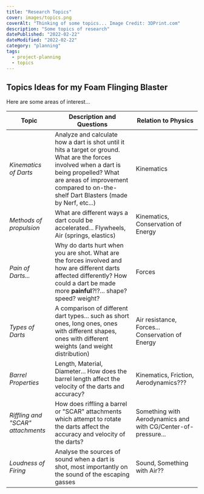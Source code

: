 ```yaml
---
title: "Research Topics"
cover: images/topics.png
coverAlt: "Thinking of some topics... Image Credit: 3DPrint.com"
description: "Some topics of research"
datePublished: "2022-02-22"
dateModified: "2022-02-22"
category: "planning"
tags:
  - project-planning
  - topics
---
```


## Topics Ideas for my Foam Flinging Blaster

Here are some areas of interest...

| Topic | Description and Questions | Relation to Physics |
| ----- | ----------- | ------------------- |
| *Kinematics of Darts* | Analyze and calculate how a dart is shot until it hits a target or ground. What are the forces involved when a dart is being propelled? What are areas of improvement compared to on-the-shelf Dart Blasters (made by Nerf, etc...) | Kinematics |
| *Methods of propulsion* | What are different ways a dart could be accelerated... Flywheels, Air (springs, elastics) | Kinematics, Conservation of Energy |
| *Pain of Darts...* | Why do darts hurt when you are shot. What are the forces involved and how are different darts affected differently? How could a dart be made more **painful**?!?... shape? speed? weight? | Forces |
| *Types of Darts* | A comparison of different dart types... such as short ones, long ones, ones with different shapes, ones with different weights (and weight distribution) | Air resistance, Forces... Conservation of Energy |
| *Barrel Properties* | Length, Material, Diameter... How does the barrel length affect the velocity of the darts and accuracy? | Kinematics, Friction, Aerodynamics??? |
| *Riffling and "SCAR" attachments* | How does riffling a barrel or "SCAR" attachments which attempt to rotate the darts affect the accuracy and velocity of the darts? | Something with Aerodynamics and with CG/Center-of-pressure... |
| *Loudness of Firing* | Analyse the sources of sound when a dart is shot, most importantly on the sound of the escaping gasses | Sound, Something with Air?? |


